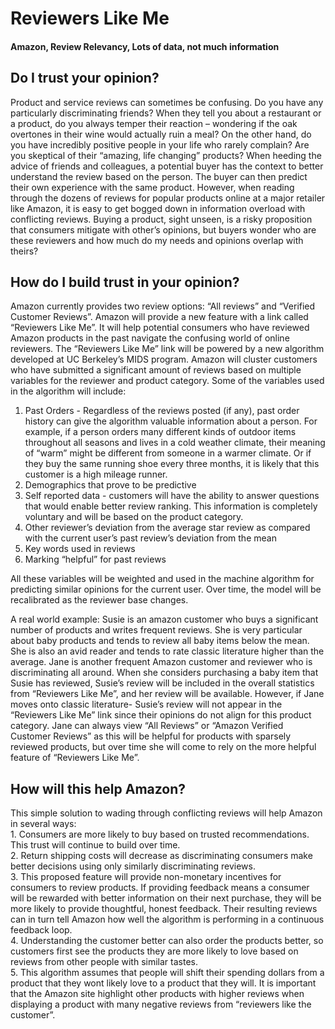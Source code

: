 # Reviewers Like Me 
#### Amazon, Review Relevancy, Lots of data, not much information

## Do I trust your opinion?
Product and service reviews can sometimes be confusing.  Do you have any particularly discriminating friends?  When they tell you about a restaurant or a product, do you always temper their reaction – wondering if the oak overtones in their wine would actually ruin a meal?  On the other hand, do you have incredibly positive people in your life who rarely complain?  Are you skeptical of their "amazing, life changing" products?   When heeding the advice of friends and colleagues, a potential buyer has the context to better understand the review based on the person.  The buyer can then predict their own experience with the same product.  However, when reading through the dozens of reviews for popular products online at a major retailer like Amazon, it is easy to get bogged down in information overload with conflicting reviews.  Buying a product, sight unseen, is a risky proposition that consumers mitigate with other's opinions, but buyers wonder who are these reviewers and how much do my needs and opinions overlap with theirs?

## How do I build trust in your opinion? 
Amazon currently provides two review options: "All reviews " and "Verified Customer Reviews".  Amazon will provide a new feature with a link called "Reviewers Like Me".  It will help potential consumers who have reviewed Amazon products in the past navigate the confusing world of online reviewers.  The "Reviewers Like Me" link will be powered by a new algorithm developed at UC Berkeley's MIDS program.  Amazon will cluster customers who have submitted a significant amount of reviews based on multiple variables for the reviewer and product category.  Some of the variables used in the algorithm will include:       

1. Past Orders - Regardless of the reviews posted (if any), past order history can give the algorithm valuable information about a person.  For example, if a person orders many different kinds of outdoor items throughout all seasons and lives in a cold weather climate, their meaning of "warm" might be different from someone in a warmer climate.  Or if they buy the same running shoe every three months, it is likely that this customer is a high mileage runner. 
2. Demographics that prove to be predictive  
3. Self reported data - customers will have the ability to answer questions that would enable better review ranking.  This information is completely voluntary and will be based on the product category.     
4. Other reviewer's deviation from the average star review as compared with the current user's past review's deviation from the mean   
5. Key words used in reviews    
6. Marking "helpful" for past reviews    

All these variables will be weighted and used in the machine algorithm for predicting similar opinions for the current user.  Over time, the model will be recalibrated as the reviewer base changes.

A real world example: Susie is an amazon customer who buys a significant number of products and writes frequent reviews.  She is very particular about baby products and tends to review all baby items below the mean.  She is also an avid reader and tends to rate classic literature higher than the average.  Jane is another frequent Amazon customer and reviewer who is discriminating all around.  When she considers purchasing a baby item that Susie has reviewed, Susie's review will be included in the overall statistics from "Reviewers Like Me", and her review will be available.  However, if Jane moves onto classic literature- Susie's review will not appear in the “Reviewers Like Me” link since their opinions do not align for this product category.  Jane can always view "All Reviews" or "Amazon Verified Customer Reviews" as this will be helpful for products with sparsely reviewed products, but over time she will come to rely on the more helpful feature of “Reviewers Like Me”.


## How will this help Amazon?
This simple solution to wading through conflicting reviews will help Amazon in several ways:       
1.  Consumers are more likely to buy based on trusted recommendations.  This trust will continue to build over time.      
2.  Return shipping costs will decrease as discriminating consumers make better decisions using only similarly discriminating reviews.   
3.  This proposed feature will provide non-monetary incentives for consumers to review products.  If providing feedback means a consumer will be rewarded with better information on their next purchase, they will be more likely to provide thoughtful, honest feedback.  Their resulting reviews can in turn tell Amazon how well the algorithm is performing in a continuous feedback loop.    
4.  Understanding the customer better can also order the products better, so customers first see the products they are more likely to love based on reviews from other people with similar tastes.    
5.  This algorithm assumes that people will shift their spending dollars from a product that they wont likely love to a product that they will.  It is important that the Amazon site highlight other products with higher reviews when displaying a product with many negative reviews from "reviewers like the customer".    

